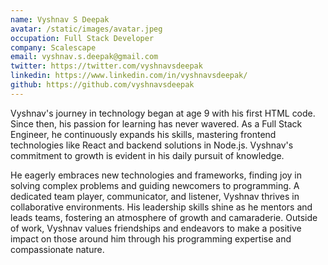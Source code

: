 ```yaml
---
name: Vyshnav S Deepak
avatar: /static/images/avatar.jpeg
occupation: Full Stack Developer
company: Scalescape
email: vyshnav.s.deepak@gmail.com
twitter: https://twitter.com/vyshnavsdeepak
linkedin: https://www.linkedin.com/in/vyshnavsdeepak/
github: https://github.com/vyshnavsdeepak
---
```


Vyshnav's journey in technology began at age 9 with his first HTML code. Since then, his passion for learning has never wavered. As a Full Stack Engineer, he continuously expands his skills, mastering frontend technologies like React and backend solutions in Node.js. Vyshnav's commitment to growth is evident in his daily pursuit of knowledge.

He eagerly embraces new technologies and frameworks, finding joy in solving complex problems and guiding newcomers to programming. A dedicated team player, communicator, and listener, Vyshnav thrives in collaborative environments. His leadership skills shine as he mentors and leads teams, fostering an atmosphere of growth and camaraderie. Outside of work, Vyshnav values friendships and endeavors to make a positive impact on those around him through his programming expertise and compassionate nature.

